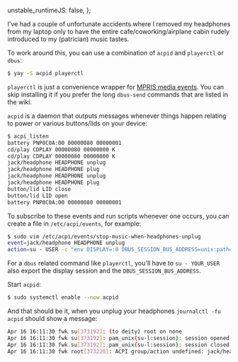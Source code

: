  unstable_runtimeJS: false,
};

<Meta
  title="Pause media when unplugging headphones on Linux"
  date="2022-04-16"
  description="Using acpid events and playerctl / dbus"
/>

I've had a couple of unfortunate accidents where I removed my headphones from
my laptop only to have the entire cafe/coworking/airplane cabin rudely
introduced to my (patrician) music tastes.

To work around this, you can use a combination of `acpid` and `playerctl` or
`dbus`:

```bash
$ yay -S acpid playerctl
```

`playerctl` is just a convenience wrapper for [MPRIS media
events](https://wiki.archlinux.org/title/MPRIS). You can skip installing it if
you prefer the long `dbus-send` commands that are listed in the wiki.

`acpid` is a daemon that outputs messages whenever things happen relating to
power or various buttons/lids on your device:

```bash
$ acpi_listen
battery PNP0C0A:00 00000080 00000001
cd/play CDPLAY 00000080 00000000 K
cd/play CDPLAY 00000080 00000000 K
jack/headphone HEADPHONE unplug
jack/headphone HEADPHONE plug
jack/headphone HEADPHONE unplug
jack/headphone HEADPHONE plug
button/lid LID close
button/lid LID open
battery PNP0C0A:00 00000080 00000001
```

To subscribe to these events and run scripts whenever one occurs, you can
create a file in `/etc/acpi/events`, for example:

```bash
$ sudo vim /etc/acpi/events/stop-music-when-headphones-unplug
event=jack/headphone HEADPHONE unplug
action=su - USER -c "env DISPLAY=:0 DBUS_SESSION_BUS_ADDRESS=unix:path=/run/user/1000/bus playerctl pause"
```

For a `dbus` related command like `playerctl`, you'll have to `su - YOUR_USER`
also export the display session and the `DBUS_SESSION_BUS_ADDRESS`.

Start `acpid`:

```bash
$ sudo systemctl enable --now acpid
```

And that should be it, when you unplug your headphones `journalctl -fu acpid`
should show a message:

```bash
Apr 16 16:11:30 fwk su[373192]: (to deity) root on none
Apr 16 16:11:30 fwk su[373192]: pam_unix(su-l:session): session opened for user deity(uid=1000) by (uid=0)
Apr 16 16:11:30 fwk su[373192]: pam_unix(su-l:session): session closed for user deity
Apr 16 16:11:30 fwk root[373220]: ACPI group/action undefined: jack/headphone / HEADPHONE
```
